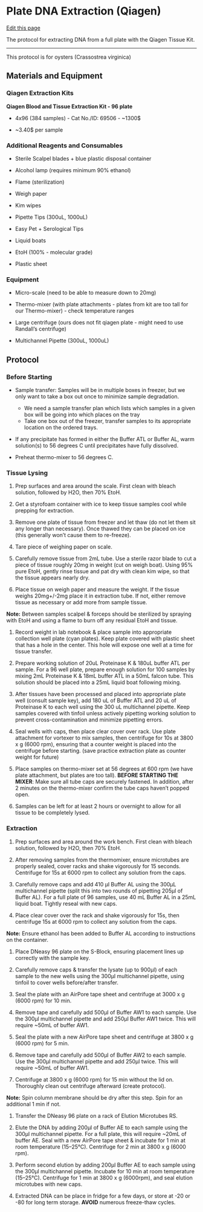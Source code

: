# Plate DNA Extraction (Qiagen)

[Edit this page](https://github.com/DrK-Lo/lotterhoslabprotocols/edit/main/molecprot_dnaextractionqiagenplate.qmd)

The protocol for extracting DNA from a full plate with the Qiagen Tissue Kit.

------------------------------------------------------------------------

This protocol is for oysters (Crassostrea virginica)

## **Materials and Equipment** {.unnumbered}

### **Qiagen Extraction Kits** {.unnumbered}

**Qiagen Blood and Tissue Extraction Kit - 96 plate**

-   4x96 (384 samples) - Cat No./ID: 69506 - \~1300\$

-   \~3.40\$ per sample

### **Additional Reagents and Consumables** {.unnumbered}

-   Sterile Scalpel blades + blue plastic disposal container

-   Alcohol lamp (requires minimum 90% ethanol)

-   Flame (sterilization)

-   Weigh paper

-   Kim wipes

-   Pipette Tips (300uL, 1000uL)

-   Easy Pet + Serological Tips

-   Liquid boats

-   EtoH (100% - molecular grade)

-   Plastic sheet

### **Equipment** {.unnumbered}

-   Micro-scale (need to be able to measure down to 20mg)

-   Thermo-mixer (with plate attachments - plates from kit are too tall for our Thermo-mixer) - check temperature ranges

-   Large centrifuge (ours does not fit qiagen plate - might need to use Randall's centrifuge)

-   Multichannel Pipette (300uL, 1000uL)

## **Protocol** {.unnumbered}

### **Before Starting** {.unnumbered}

-   Sample transfer: Samples will be in multiple boxes in freezer, but we only want to take a box out once to minimize sample degradation.
    - We need a sample transfer plan which lists which samples in a given box will be going into which places on the tray
    - Take one box out of the freezer, transfer samples to its appropriate location on the ordered trays.  

-   If any precipitate has formed in either the Buffer ATL or Buffer AL, warm solution(s) to 56 degrees C until precipitates have fully dissolved.

-   Preheat thermo-mixer to 56 degrees C.

### **Tissue Lysing** {.unnumbered}

1.  Prep surfaces and area around the scale. First clean with bleach solution, followed by H2O, then 70% EtoH.

2.  Get a styrofoam container with ice to keep tissue samples cool while prepping for extraction. 

3.  Remove one plate of tissue from freezer and let thaw (do not let them sit any longer than necessary). Once thawed they can be placed on ice (this generally won't cause them to re-freeze).

4.  Tare piece of weighing paper on scale.

5.  Carefully remove tissue from 2mL tube. Use a sterile razor blade to cut a piece of tissue roughly 20mg in weight (cut on weigh boat). Using 95% pure EtoH, gently rinse tissue and pat dry with clean kim wipe, so that the tissue appears nearly dry.

6.  Place tissue on weigh paper and measure the weight. If the tissue weighs 20mg+/-2mg place it in extraction tube. If not, either remove tissue as necessary or add more from sample tissue.

**Note:** Between samples scalpel & forceps should be sterilized by spraying with EtoH and using a flame to burn off any residual EtoH and tissue.

1.  Record weight in lab notebook & place sample into appropriate collection well plate (cyan plates). Keep plate covered with plastic sheet that has a hole in the center. This hole will expose one well at a time for tissue transfer.

2.  Prepare working solution of 20uL Proteinase K & 180uL buffer ATL per sample. For a 96 well plate, prepare enough solution for 100 samples by mixing 2mL Proteinase K & 18mL buffer ATL in a 50mL falcon tube. This solution should be placed into a 25mL liquid boat following mixing.

3.  After tissues have been processed and placed into appropriate plate well (consult sample key), add 180 uL of Buffer ATL and 20 uL of Proteinase K to each well using the 300 uL multichannel pipette. Keep samples covered with tinfoil unless actively pipetting working solution to prevent cross-contamination and minimize pipetting errors.

4.  Seal wells with caps, then place clear cover over rack. Use plate attachment for vortexer to mix samples, then centrifuge for 10s at 3800 x g (6000 rpm), ensuring that a counter weight is placed into the centrifuge before starting. (save practice extraction plate as counter weight for future)

5.  Place samples on thermo-mixer set at 56 degrees at 600 rpm (we have plate attachment, but plates are too tall). **BEFORE STARTING THE MIXER**: Make sure all tube caps are securely fastened. In addition, after 2 minutes on the thermo-mixer confirm the tube caps haven't popped open.

6.  Samples can be left for at least 2 hours or overnight to allow for all tissue to be completely lysed.

### **Extraction** {.unnumbered}

1.  Prep surfaces and area around the work bench. First clean with bleach solution, followed by H2O, then 70% EtoH.

2.  After removing samples from the thermomixer, ensure microtubes are properly sealed, cover racks and shake vigorously for 15 seconds. Centrifuge for 15s at 6000 rpm to collect any solution from the caps. 

2.  Carefully remove caps and add 410 μl Buffer AL using the 300μL multichannel pipette (split this into two rounds of pipetting 205μl of Buffer AL). For a full plate of 96 samples, use 40 mL Buffer AL in a 25mL liquid boat. Tightly reseal with new caps.

3.  Place clear cover over the rack and shake vigorously for 15s, then centrifuge 15s at 6000 rpm to collect any solution from the caps. 

**Note:** Ensure ethanol has been added to Buffer AL according to instructions on the container.

1.  Place DNeasy 96 plate on the S-Block, ensuring placement lines up correctly with the sample key.

2.  Carefully remove caps & transfer the lysate (up to 900μl) of each sample to the new wells using the 300μl multichannel pipette, using tinfoil to cover wells before/after transfer.

3.  Seal the plate with an AirPore tape sheet and centrifuge at 3000 x g (6000 rpm) for 10 min.

4.  Remove tape and carefully add 500μl of Buffer AW1 to each sample. Use the 300μl multichannel pipette and add 250μl Buffer AW1 twice. This will require ~50mL of buffer AW1.

5.  Seal the plate with a new AirPore tape sheet and centrifuge at 3800 x g (6000 rpm) for 5 min. 

6.  Remove tape and carefully add 500μl of Buffer AW2 to each sample. Use the 300μl multichannel pipette and add 250μl twice. This will require ~50mL of buffer AW1.

7.  Centrifuge at 3800 x g (6000 rpm) for 15 min without the lid on. Thoroughly clean out centrifuge afterward (create protocol).

**Note:** Spin column membrane should be dry after this step. Spin for an additional 1 min if not.

1.  Transfer the DNeasy 96 plate on a rack of Elution Microtubes RS.

2.  Elute the DNA by adding 200μl of Buffer AE to each sample using the 300μl multichannel pipette. For a full plate, this will require ~20mL of buffer AE. Seal with a new AirPore tape sheet & incubate for 1 min at room temperature (15--25°C). Centrifuge for 2 min at 3800 x g (6000 rpm).

3.  Perform second elution by adding 200μl Buffer AE to each sample using the 300μl multichannel pipette. Incubate for 10 min at room temperature (15--25°C). Centrifuge for 1 min at 3800 x g (6000rpm), and seal elution microtubes with new caps.

4.  Extracted DNA can be place in fridge for a few days, or store at -20 or -80 for long term storage. **AVOID** numerous freeze-thaw cycles.\
